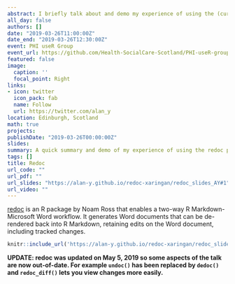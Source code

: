 ```yaml
---
abstract: I briefly talk about and demo my experience of using the (currently experimental) redoc R package for dealing with comments and tracked changes in MS Word documents produced by RMarkdown.
all_day: false
authors: []
date: "2019-03-26T11:00:00Z"
date_end: "2019-03-26T12:30:00Z"
event: PHI useR Group
event_url: https://github.com/Health-SocialCare-Scotland/PHI-useR-group
featured: false
image:
  caption: ''
  focal_point: Right
links:
- icon: twitter
  icon_pack: fab
  name: Follow
  url: https://twitter.com/alan_y
location: Edinburgh, Scotland
math: true
projects:
publishDate: "2019-03-26T00:00:00Z"
slides:
summary: A quick summary and demo of my experience of using the redoc package.
tags: []
title: Redoc
url_code: ""
url_pdf: ""
url_slides: "https://alan-y.github.io/redoc-xaringan/redoc_slides_AY#1"
url_video: ""
---
```


[redoc](https://noamross.github.io/redoc) is an R package by Noam Ross that enables a two-way R Markdown-Microsoft Word workflow. It generates Word documents that can be de-rendered back into R Markdown, retaining edits on the Word document, including tracked changes.

```r
knitr::include_url('https://alan-y.github.io/redoc-xaringan/redoc_slides_AY#1')
```

**UPDATE: redoc was updated on May 5, 2019 so some aspects of the talk are now out-of-date. For example `undoc()` has been replaced by `dedoc()` and `redoc_diff()` lets you view changes more easily.**
